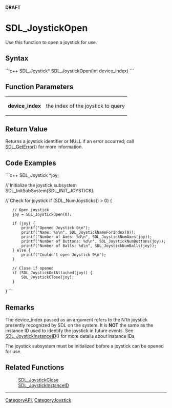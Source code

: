 <span color="red">'''DRAFT'''</span>

= SDL_JoystickOpen =
Use this function to open a joystick for use.


== Syntax ==
```c++
SDL_Joystick* SDL_JoystickOpen(int device_index)
```

== Function Parameters ==
{|
|'''device_index'''
|the index of the joystick to query
|}

== Return Value ==
Returns a joystick identifier or NULL if an error occurred; call [[SDL_GetError]]() for more information.

== Code Examples ==
```c++
SDL_Joystick *joy;

// Initialize the joystick subsystem
SDL_InitSubSystem(SDL_INIT_JOYSTICK);

// Check for joystick
if (SDL_NumJoysticks() > 0) {
    // Open joystick
    joy = SDL_JoystickOpen(0);

    if (joy) {
        printf("Opened Joystick 0\n");
        printf("Name: %s\n", SDL_JoystickNameForIndex(0));
        printf("Number of Axes: %d\n", SDL_JoystickNumAxes(joy));
        printf("Number of Buttons: %d\n", SDL_JoystickNumButtons(joy));
        printf("Number of Balls: %d\n", SDL_JoystickNumBalls(joy));
    } else {
        printf("Couldn't open Joystick 0\n");
    }

    // Close if opened
    if (SDL_JoystickGetAttached(joy)) {
        SDL_JoystickClose(joy);
    }
}
```

== Remarks ==
The device_index passed as an argument refers to the N'th joystick presently recognized by SDL on the system.  It is '''NOT''' the same as the instance ID used to identify the joystick in future events.  See [[SDL_JoystickInstanceID]]() for more details about instance IDs.

The joystick subsystem must be initialized before a joystick can be opened for use.

== Related Functions ==
:[[SDL_JoystickClose]]
:[[SDL_JoystickInstanceID]]

<!-- <span style="color: green;">There are a number of functions that list this one as a RF based on the old wiki. Do we want them all to be reciprocated here?</span> -->

----
[[CategoryAPI]], [[CategoryJoystick]]
